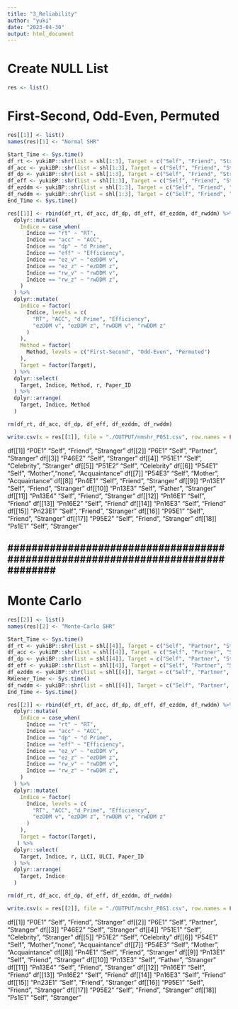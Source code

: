 ```yaml
---
title: "3_Reliability"
author: "yuki"
date: "2023-04-30"
output: html_document
---
```

# Create NULL List
```r
res <- list()
```

# First-Second, Odd-Even, Permuted
```r
res[[1]] <- list()
names(res)[1] <- "Normal SHR"
```

```r
Start_Time <- Sys.time()
df_rt <- yukiBP::shr(list = shl[1:3], Target = c("Self", "Friend", "Stranger"), Paper_ID = "P0S1", Indice = "rt", mc = FALSE, nc = 8) # nolint
df_acc <- yukiBP::shr(list = shl[1:3], Target = c("Self", "Friend", "Stranger"), Paper_ID = "P0S1", Indice = "acc", mc = FALSE, nc = 8) # nolint
df_dp <- yukiBP::shr(list = shl[1:3], Target = c("Self", "Friend", "Stranger"), Paper_ID = "P0S1", Indice = "dp", mc = FALSE, nc = 8) # nolint
df_eff <- yukiBP::shr(list = shl[1:3], Target = c("Self", "Friend", "Stranger"), Paper_ID = "P0S1", Indice = "eff", mc = FALSE, nc = 8) # nolint
df_ezddm <- yukiBP::shr(list = shl[1:3], Target = c("Self", "Friend", "Stranger"), Paper_ID = "P0S1", Indice = "ezddm", mc = FALSE, nc = 8) # nolint
df_rwddm <- yukiBP::shr(list = shl[1:3], Target = c("Self", "Friend", "Stranger"), Paper_ID = "P0S1", Indice = "rwddm", mc = FALSE, nc = 8) # nolint
End_Time <- Sys.time()
```

```r
res[[1]] <- rbind(df_rt, df_acc, df_dp, df_eff, df_ezddm, df_rwddm) %>%
  dplyr::mutate(
    Indice = case_when(
      Indice == "rt" ~ "RT",
      Indice == "acc" ~ "ACC",
      Indice == "dp" ~ "d Prime",
      Indice == "eff" ~ "Efficiency",
      Indice == "ez_v" ~ "ezDDM v",
      Indice == "ez_z" ~ "ezDDM z",
      Indice == "rw_v" ~ "rwDDM v",
      Indice == "rw_z" ~ "rwDDM z",
    )
  ) %>%
  dplyr::mutate(
    Indice = factor(
      Indice, levels = c(
        "RT", "ACC", "d Prime", "Efficiency",
        "ezDDM v", "ezDDM z", "rwDDM v", "rwDDM z"
      )
    ),
    Method = factor(
      Method, levels = c("First-Second", "Odd-Even", "Permuted")
    ),
    Target = factor(Target),
  ) %>%
  dplyr::select(
    Target, Indice, Method, r, Paper_ID
  ) %>%
  dplyr::arrange(
    Target, Indice, Method
  )

rm(df_rt, df_acc, df_dp, df_eff, df_ezddm, df_rwddm)
```

```r
write.csv(x = res[[1]], file = "./OUTPUT/nmshr_P0S1.csv", row.names = FALSE)
```

df[[1]]   "P0E1"    "Self", "Friend", "Stranger"
df[[2]]   "P6E1"    "Self", "Partner", "Stranger"
df[[3]]   "P46E2"    "Self", "Stranger"
df[[4]]   "P51E1"   "Self", "Celebrity", "Stranger"
df[[5]]   "P51E2"   "Self", "Celebrity"
df[[6]]   "P54E1"   "Self", "Mother","none", "Acquaintance"
df[[7]]   "P54E3"   "Self", "Mother", "Acquaintance"
df[[8]]   "Pn4E1"   "Self", "Friend", "Stranger"
df[[9]]   "Pn13E1"   "Self", "Friend", "Stranger"
df[[10]]   "Pn13E3"   "Self", "Father", "Stranger"
df[[11]]   "Pn13E4"   "Self", "Friend", "Stranger"
df[[12]]   "Pn16E1"   "Self", "Friend"
df[[13]]   "Pn16E2"   "Self", "Friend"
df[[14]]   "Pn16E3"   "Self", "Friend"
df[[15]]   "Pn23E1"   "Self", "Friend", "Stranger"
df[[16]]   "P95E1"   "Self", "Friend", "Stranger"
df[[17]]   "P95E2"   "Self", "Friend", "Stranger"
df[[18]]   "Ps1E1"    "Self", "Stranger"


################################################################################
--------------------------------------------------------------------------------
################################################################################


# Monte Carlo
```r
res[[2]] <- list()
names(res)[2] <- "Monte-Carlo SHR"
```

```r
Start_Time <- Sys.time()
df_rt <- yukiBP::shr(list = shl[[4]], Target = c("Self", "Partner", "Stranger"), Paper_ID = "P6S1", Indice = "rt", mc = TRUE, nc = 16) # nolint
df_acc <- yukiBP::shr(list = shl[[4]], Target = c("Self", "Partner", "Stranger"), Paper_ID = "P6S1", Indice = "acc", mc = TRUE, nc = 16) # nolint
df_dp <- yukiBP::shr(list = shl[[4]], Target = c("Self", "Partner", "Stranger"), Paper_ID = "P6S1", Indice = "dp", mc = TRUE, nc = 16) # nolint
df_eff <- yukiBP::shr(list = shl[[4]], Target = c("Self", "Partner", "Stranger"), Paper_ID = "P6S1", Indice = "eff", mc = TRUE, nc = 16) # nolint
df_ezddm <- yukiBP::shr(list = shl[[4]], Target = c("Self", "Partner", "Stranger"), Paper_ID = "P6S1", Indice = "ezddm", mc = TRUE, nc = 16) # nolint
RWiener_Time <- Sys.time()
df_rwddm <- yukiBP::shr(list = shl[[4]], Target = c("Self", "Partner", "Stranger"), Paper_ID = "P6S1", Indice = "rwddm", mc = TRUE, nc = 16) # nolint
End_Time <- Sys.time()
```

```r
res[[2]] <- rbind(df_rt, df_acc, df_dp, df_eff, df_ezddm, df_rwddm) %>%
  dplyr::mutate(
    Indice = case_when(
      Indice == "rt" ~ "RT",
      Indice == "acc" ~ "ACC",
      Indice == "dp" ~ "d Prime",
      Indice == "eff" ~ "Efficiency",
      Indice == "ez_v" ~ "ezDDM v",
      Indice == "ez_z" ~ "ezDDM z",
      Indice == "rw_v" ~ "rwDDM v",
      Indice == "rw_z" ~ "rwDDM z",
    )
  ) %>%
  dplyr::mutate(
    Indice = factor(
      Indice, levels = c(
        "RT", "ACC", "d Prime", "Efficiency",
        "ezDDM v", "ezDDM z", "rwDDM v", "rwDDM z"
      )
    ),
    Target = factor(Target),
   ) %>%
  dplyr::select(
    Target, Indice, r, LLCI, ULCI, Paper_ID
  ) %>%
  dplyr::arrange(
    Target, Indice
  )

rm(df_rt, df_acc, df_dp, df_eff, df_ezddm, df_rwddm)
```

```r
write.csv(x = res[[2]], file = "./OUTPUT/mcshr_P0S1.csv", row.names = FALSE)
```

df[[1]]   "P0E1"    "Self", "Friend", "Stranger"
df[[2]]   "P6E1"    "Self", "Partner", "Stranger"
df[[3]]   "P46E2"    "Self", "Stranger"
df[[4]]   "P51E1"   "Self", "Celebrity", "Stranger"
df[[5]]   "P51E2"   "Self", "Celebrity"
df[[6]]   "P54E1"   "Self", "Mother","none", "Acquaintance"
df[[7]]   "P54E3"   "Self", "Mother", "Acquaintance"
df[[8]]   "Pn4E1"   "Self", "Friend", "Stranger"
df[[9]]   "Pn13E1"   "Self", "Friend", "Stranger"
df[[10]]   "Pn13E3"   "Self", "Father", "Stranger"
df[[11]]   "Pn13E4"   "Self", "Friend", "Stranger"
df[[12]]   "Pn16E1"   "Self", "Friend"
df[[13]]   "Pn16E2"   "Self", "Friend"
df[[14]]   "Pn16E3"   "Self", "Friend"
df[[15]]   "Pn23E1"   "Self", "Friend", "Stranger"
df[[16]]   "P95E1"   "Self", "Friend", "Stranger"
df[[17]]   "P95E2"   "Self", "Friend", "Stranger"
df[[18]]   "Ps1E1"    "Self", "Stranger"